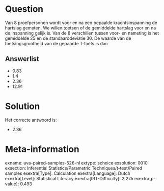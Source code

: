 Question
========

Van 8 proefpersonen wordt voor en na een bepaalde krachtsinspanning de
hartslag gemeten. We willen toetsen of de gemiddelde hartslag voor en na
de inspanning gelijk is. Van de 8 verschillen tussen voor- en nameting
is het gemiddelde 25 en de standaarddeviatie 30. De waarde van de
toetsingsgrootheid van de gepaarde T-toets is dan

Answerlist
----------

* 0.83
* 1.4
* 2.36
* 12.91

Solution
========

Het correcte antwoord is: 

* 2.36

Meta-information
================
exname: uva-paired-samples-526-nl
extype: schoice
exsolution: 0010
exsection: Inferential Statistics/Parametric Techniques/t-test/Paired samples
exextra[Type]: Calculation
exextra[Language]: Dutch
exextra[Level]: Statistical Literacy
exextra[IRT-Difficulty]: 2.275
exextra[p-value]: 0.493
